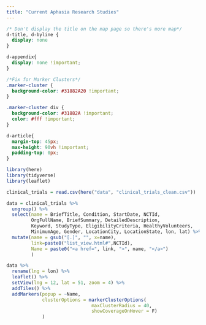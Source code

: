 ```yaml
---
title: "Current Aphasia Research Studies"
---
```


```css
/* Don't display the title on the map page so there's more map*/
d-title, d-byline {
  display: none
}

d-appendix{
  display: none !important;
}

/*Fix for Marker Clusters*/
.marker-cluster {
  background-color: #31882A20 !important;
}

.marker-cluster div {
  background-color: #31882A !important;
  color: #fff !important;
}

d-article{
  margin-top: 45px;
  max-height: 90vh !important;
  padding-top: 0px;
}

```

```r
library(here)
library(tidyverse)
library(leaflet)

clinical_trials = read.csv(here("data", "clinical_trials_clean.csv"))

data = clinical_trials %>%
  ungroup() %>%
  select(name = BriefTitle, Condition, StartDate, NCTId,
         OrgFullName, BriefSummary, DetailedDescription,
         Keyword, StudyType, EligibilityCriteria, HealthyVolunteers,
         MinimumAge, Gender, LocationCity, LocationState, lon, lat) %>%
  mutate(name = gsub("[.]", "", x=name),
         link=paste0("list_view.html#",NCTId),
         Name = paste0("<a href=", link, ">", name, "</a>")
         )

```

```r
data %>%
  rename(lng = lon) %>%
  leaflet() %>%
  setView(lng = 12, lat = 51, zoom = 4) %>% 
  addTiles() %>%
  addMarkers(popup = ~Name,
             clusterOptions = markerClusterOptions(
                               maxClusterRadius = 40,
                               showCoverageOnHover = F)
             )
```

